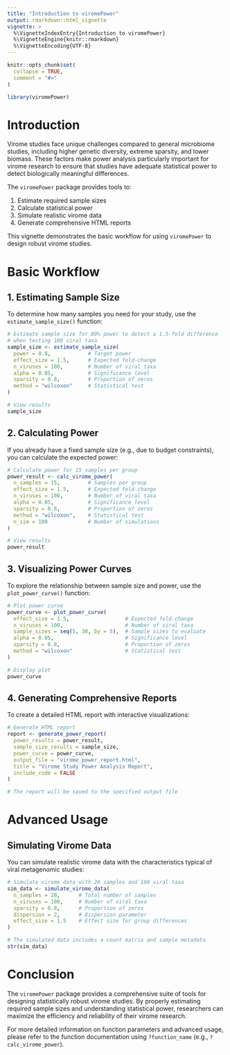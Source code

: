 ```yaml
---
title: "Introduction to viromePower"
output: rmarkdown::html_vignette
vignette: >
  %\VignetteIndexEntry{Introduction to viromePower}
  %\VignetteEngine{knitr::rmarkdown}
  %\VignetteEncoding{UTF-8}
---
```


```r
knitr::opts_chunk$set(
  collapse = TRUE,
  comment = "#>"
)
```

```r
library(viromePower)
```

# Introduction

Virome studies face unique challenges compared to general microbiome studies, including higher genetic diversity, extreme sparsity, and lower biomass. These factors make power analysis particularly important for virome research to ensure that studies have adequate statistical power to detect biologically meaningful differences.

The `viromePower` package provides tools to:

1. Estimate required sample sizes
2. Calculate statistical power
3. Simulate realistic virome data 
4. Generate comprehensive HTML reports

This vignette demonstrates the basic workflow for using `viromePower` to design robust virome studies.

# Basic Workflow

## 1. Estimating Sample Size

To determine how many samples you need for your study, use the `estimate_sample_size()` function:

```r
# Estimate sample size for 80% power to detect a 1.5-fold difference
# when testing 100 viral taxa
sample_size <- estimate_sample_size(
  power = 0.8,            # Target power
  effect_size = 1.5,      # Expected fold-change
  n_viruses = 100,        # Number of viral taxa
  alpha = 0.05,           # Significance level
  sparsity = 0.8,         # Proportion of zeros
  method = "wilcoxon"     # Statistical test
)

# View results
sample_size
```

## 2. Calculating Power

If you already have a fixed sample size (e.g., due to budget constraints), you can calculate the expected power:

```r
# Calculate power for 15 samples per group
power_result <- calc_virome_power(
  n_samples = 15,         # Samples per group
  effect_size = 1.5,      # Expected fold-change
  n_viruses = 100,        # Number of viral taxa
  alpha = 0.05,           # Significance level
  sparsity = 0.8,         # Proportion of zeros
  method = "wilcoxon",    # Statistical test
  n_sim = 100             # Number of simulations
)

# View results
power_result
```

## 3. Visualizing Power Curves

To explore the relationship between sample size and power, use the `plot_power_curve()` function:

```r
# Plot power curve
power_curve <- plot_power_curve(
  effect_size = 1.5,                  # Expected fold-change
  n_viruses = 100,                    # Number of viral taxa
  sample_sizes = seq(5, 30, by = 5),  # Sample sizes to evaluate
  alpha = 0.05,                       # Significance level
  sparsity = 0.8,                     # Proportion of zeros
  method = "wilcoxon"                 # Statistical test
)

# Display plot
power_curve
```

## 4. Generating Comprehensive Reports

To create a detailed HTML report with interactive visualizations:

```r
# Generate HTML report
report <- generate_power_report(
  power_results = power_result,
  sample_size_results = sample_size,
  power_curve = power_curve,
  output_file = "virome_power_report.html",
  title = "Virome Study Power Analysis Report",
  include_code = FALSE
)

# The report will be saved to the specified output file
```

# Advanced Usage

## Simulating Virome Data

You can simulate realistic virome data with the characteristics typical of viral metagenomic studies:

```r
# Simulate virome data with 20 samples and 100 viral taxa
sim_data <- simulate_virome_data(
  n_samples = 20,      # Total number of samples
  n_viruses = 100,     # Number of viral taxa
  sparsity = 0.8,      # Proportion of zeros
  dispersion = 2,      # Dispersion parameter
  effect_size = 1.5    # Effect size for group differences
)

# The simulated data includes a count matrix and sample metadata
str(sim_data)
```

# Conclusion

The `viromePower` package provides a comprehensive suite of tools for designing statistically robust virome studies. By properly estimating required sample sizes and understanding statistical power, researchers can maximize the efficiency and reliability of their virome research.

For more detailed information on function parameters and advanced usage, please refer to the function documentation using `?function_name` (e.g., `?calc_virome_power`).